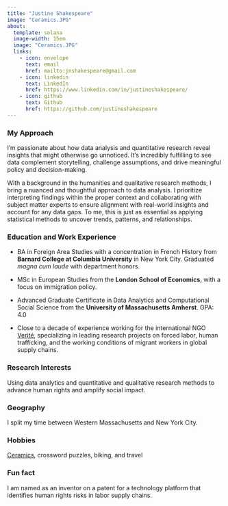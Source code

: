 ```yaml
---
title: "Justine Shakespeare"
image: "Ceramics.JPG"
about:
  template: solana
  image-width: 15em
  image: "Ceramics.JPG"
  links:
    - icon: envelope
      text: email
      href: mailto:jnshakespeare@gmail.com
    - icon: linkedin
      text: LinkedIn
      href: https://www.linkedin.com/in/justineshakespeare/
    - icon: github
      text: Github
      href: https://github.com/justineshakespeare
---
```


### My Approach

I'm passionate about how data analysis and quantitative research reveal insights that might otherwise go unnoticed. It's incredibly fulfilling to see data complement storytelling, challenge assumptions, and drive meaningful policy and decision-making.

With a background in the humanities and qualitative research methods, I bring a nuanced and thoughtful approach to data analysis. I prioritize interpreting findings within the proper context and collaborating with subject matter experts to ensure alignment with real-world insights and account for any data gaps. To me, this is just as essential as applying statistical methods to uncover trends, patterns, and relationships.

### Education and Work Experience

-   BA in Foreign Area Studies with a concentration in French History from **Barnard College at Columbia University** in New York City. Graduated *magna cum laude* with department honors.

-   MSc in European Studies from the **London School of Economics**, with a focus on immigration policy.

-   Advanced Graduate Certificate in Data Analytics and Computational Social Science from the **University of Massachusetts Amherst**. GPA: 4.0

-   Close to a decade of experience working for the international NGO [Verité](http://verite.org), specializing in leading research projects on forced labor, human trafficking, and the working conditions of migrant workers in global supply chains.

### Research Interests

Using data analytics and quantitative and qualitative research methods to advance human rights and amplify social impact.

### Geography

I split my time between Western Massachusetts and New York City.

### Hobbies

[Ceramics](https://www.instagram.com/justineshakespeareceramics?igsh=MW9xYmwzaXlyeGhrbA%3D%3D&utm_source=qr), crossword puzzles, biking, and travel

### Fun fact

I am named as an inventor on a patent for a technology platform that identifies human rights risks in labor supply chains.
